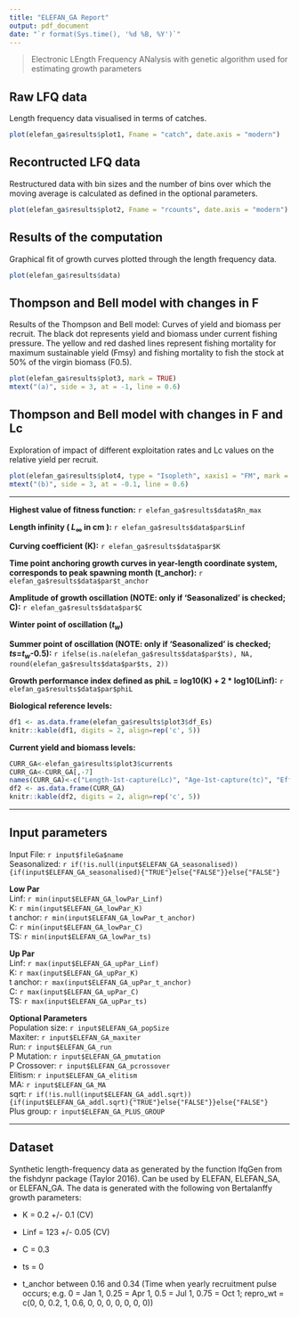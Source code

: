 ```yaml
---
title: "ELEFAN_GA Report"
output: pdf_document
date: "`r format(Sys.time(), '%d %B, %Y')`"
---
```


> Electronic LEngth Frequency ANalysis with genetic algorithm used for estimating growth parameters

## Raw LFQ data

Length frequency data visualised in terms of catches.

```r
plot(elefan_ga$results$plot1, Fname = "catch", date.axis = "modern")
```

## Recontructed LFQ data

Restructured data with bin sizes and the number of bins over which the moving average is calculated as defined in the optional parameters.

```r
plot(elefan_ga$results$plot2, Fname = "rcounts", date.axis = "modern")
```

## Results of the computation

Graphical fit of growth curves plotted through the length frequency data.

```r
plot(elefan_ga$results$data)
```

## Thompson and Bell model with changes in F

Results of the Thompson and Bell model: Curves of yield and biomass per recruit. The black dot represents yield and biomass under current fishing pressure. The yellow and red dashed lines represent fishing mortality for maximum sustainable yield (Fmsy) and fishing mortality to fish the stock at 50% of the virgin biomass (F0.5).

```r
plot(elefan_ga$results$plot3, mark = TRUE)
mtext("(a)", side = 3, at = -1, line = 0.6)
```

## Thompson and Bell model with changes in F and Lc

Exploration of impact of different exploitation rates and Lc values on the relative yield per recruit.

```r
plot(elefan_ga$results$plot4, type = "Isopleth", xaxis1 = "FM", mark = TRUE, contour = 6)
mtext("(b)", side = 3, at = -0.1, line = 0.6)
```


******


**Highest value of fitness function:** `r elefan_ga$results$data$Rn_max`

**Length infinity ( $L_\infty$ in cm ):** `r elefan_ga$results$data$par$Linf`

**Curving coefficient (K):** `r elefan_ga$results$data$par$K`

**Time point anchoring growth curves in year-length coordinate system, corresponds to peak spawning month (t_anchor):** `r elefan_ga$results$data$par$t_anchor`

**Amplitude of growth oscillation (NOTE: only if 'Seasonalized' is checked; C):** `r elefan_ga$results$data$par$C`

**Winter point of oscillation ($t_w$)**

**Summer point of oscillation (NOTE: only if 'Seasonalized' is checked; $ts$=$t_w$-0.5):** `r ifelse(is.na(elefan_ga$results$data$par$ts), NA, round(elefan_ga$results$data$par$ts, 2))`

**Growth performance index defined as phiL = log10(K) + 2 * log10(Linf):** `r elefan_ga$results$data$par$phiL`

**Biological reference levels:**
```r
df1 <- as.data.frame(elefan_ga$results$plot3$df_Es)
knitr::kable(df1, digits = 2, align=rep('c', 5))
```

**Current yield and biomass levels:**
```r
CURR_GA<-elefan_ga$results$plot3$currents
CURR_GA<-CURR_GA[,-7]
names(CURR_GA)<-c("Length-1st-capture(Lc)", "Age-1st-capture(tc)", "Effort","Fishing mortality", "Catch", "Yield", "Biomass")
df2 <- as.data.frame(CURR_GA)
knitr::kable(df2, digits = 2, align=rep('c', 5))
```

******
## Input parameters  
Input File: `r input$fileGa$name`  
Seasonalized: `r if(!is.null(input$ELEFAN_GA_seasonalised)){if(input$ELEFAN_GA_seasonalised){"TRUE"}else{"FALSE"}}else{"FALSE"}`  
  
**Low Par**  
Linf: `r min(input$ELEFAN_GA_lowPar_Linf)`  
K: `r min(input$ELEFAN_GA_lowPar_K)`  
t anchor: `r min(input$ELEFAN_GA_lowPar_t_anchor)`  
C: `r min(input$ELEFAN_GA_lowPar_C)`  
TS: `r min(input$ELEFAN_GA_lowPar_ts)`  
  
**Up Par**  
Linf: `r max(input$ELEFAN_GA_upPar_Linf)`  
K: `r max(input$ELEFAN_GA_upPar_K)`  
t anchor: `r max(input$ELEFAN_GA_upPar_t_anchor)`  
C: `r max(input$ELEFAN_GA_upPar_C)`  
TS: `r max(input$ELEFAN_GA_upPar_ts)`
  
**Optional Parameters**  
Population size: `r input$ELEFAN_GA_popSize`  
Maxiter: `r input$ELEFAN_GA_maxiter`  
Run: `r input$ELEFAN_GA_run`  
P Mutation: `r input$ELEFAN_GA_pmutation`  
P Crossover: `r input$ELEFAN_GA_pcrossover`  
Elitism: `r input$ELEFAN_GA_elitism`  
MA: `r input$ELEFAN_GA_MA`  
sqrt: `r if(!is.null(input$ELEFAN_GA_addl.sqrt)){if(input$ELEFAN_GA_addl.sqrt){"TRUE"}else{"FALSE"}}else{"FALSE"}`  
Plus group: `r input$ELEFAN_GA_PLUS_GROUP`  

******
## Dataset
Synthetic length-frequency data as generated by the function lfqGen from the fishdynr package (Taylor 2016). Can be used by ELEFAN, ELEFAN_SA, or ELEFAN_GA. The data is generated with the following von Bertalanffy growth parameters:

* K = 0.2 +/- 0.1 (CV)

* Linf = 123 +/- 0.05 (CV)

* C = 0.3

* ts = 0

* t_anchor between 0.16 and 0.34 (Time when yearly recruitment pulse occurs; e.g. 0 = Jan 1, 0.25 = Apr 1, 0.5 = Jul 1, 0.75 = Oct 1; repro_wt = c(0, 0, 0.2, 1, 0.6, 0, 0, 0, 0, 0, 0, 0))